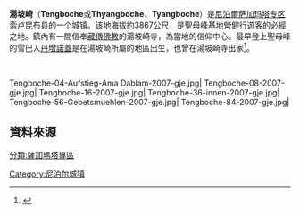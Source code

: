 {{Infobox settlement
|name          =  湯坡崎
|other_name             = Tengboche
|native_name            = 
|nickname               = 
|settlement_type        = 村莊
|motto                  =
<!-- images and maps  -->
|image_skyline          = Tengboche de.jpg 
|imagesize              = 
|image_caption          = 湯坡崎
|image_flag             =
|image_seal             =
|image_map              =
|mapsize                =
|map_caption            =
|pushpin_map            =Nepal <!-- the name of a location map as per http://en.wikipedia.org/wiki/Template:Location_map -->
|pushpin_label_position =bottom
|pushpin_mapsize        = 300
|pushpin_map_caption    = 在尼泊爾的位置
<!-- Location -->
|subdivision_type       = 国家
|subdivision_name       = 尼泊尔
|subdivision_type1      = [[尼泊尔行政区划|专区]]
|subdivision_name1      = [[萨加玛塔专区|萨加玛塔专区]]
|subdivision_type2      = [[县_(尼泊尔)|县]]
|subdivision_name2      = [[索卢坤布县|索卢坤布县]]
|<!-- Politics -->
|government_footnotes   =
|government_type        =
|leader_title           =
|leader_name            =
|leader_title1          =  <!-- for places with, say, both a mayor and a city manager -->
|leader_name1           =
|established_title      =  <!-- Settled -->
|established_date       =
<!-- Area    -->
|unit_pref                =  <!--Enter: Imperial, if Imperial (metric) is desired-->
|area_footnotes           =
|area_total_km2           = <!-- ALL fields dealing with a measurements are subject to automatic unit conversion-->
<!-- Population   -->
|population_as_of               = 1991
|population_footnotes           =
|population_note                =
|population_total               = 1647
|population_blank1_title        = Ethnicities
|timezone               = [[尼泊爾時區|尼泊爾時區]] 
|utc_offset             = +5:45
|timezone_DST           =
|utc_offset_DST         =
|latd= 27|latm = 50|lats = 10|latNS = N
|longd= 86|longm = 45|longs = 50|longEW = E
|coordinates_display = title
|coordinates_type = region:NP
|elevation_footnotes    =  
|elevation_m            = 3867
|postal_code_type       = 
|postal_code            = 
|area_code              = 
|blank_name             =
|blank_info             =
|website                =
|footnotes              =
}}

'''湯坡崎'''（'''Tengboche'''或'''Thyangboche'''、'''Tyangboche'''）是[[尼泊爾|尼泊爾]][[萨加玛塔专区|萨加玛塔专区]][[索卢昆布县|索卢昆布县]]的一个城镇。该地海拔約3867公尺，是聖母峰基地營健行遊客的必經之地。鎮內有一間信奉[[藏傳佛教|藏傳佛教]]的湯坡崎寺，為當地的信仰中心。最早登上聖母峰的雪巴人[[丹增諾蓋|丹增諾蓋]]是在湯坡崎所屬的地區出生，也曾在湯坡崎寺出家<ref>{{cite book|author=Ortner, Sherry B.|url=http://books.google.co.uk/books?id=wLgim3BZ5mwC&pg=PA112&dq=norgay+Tengboche&hl=en&ei=ClryS6PrKJOe_AbOkPSYDQ&sa=X&oi=book_result&ct=result&resnum=6&ved=0CD8Q6AEwBQ#v=onepage&q=norgay%20Tengboche&f=false|title=Life and Death on Mt. Everest: Sherpas and Himalayan Mountaineering|publisher=[[Princeton_University_Press|Princeton University Press]]|year=2001|page=112|isbn=0-691-07448-8|access-date=2013-07-21|archive-date=2012-11-11|archive-url=https://web.archive.org/web/20121111161539/http://books.google.co.uk/books?id=wLgim3BZ5mwC&pg=PA112&dq=norgay+Tengboche&hl=en&ei=ClryS6PrKJOe_AbOkPSYDQ&sa=X&oi=book_result&ct=result&resnum=6&ved=0CD8Q6AEwBQ#v=onepage&q=norgay%20Tengboche&f=false|dead-url=no}}</ref>。

<br><gallery class=center caption="湯坡崎">
Tengboche-04-Aufstieg-Ama Dablam-2007-gje.jpg|
Tengboche-08-2007-gje.jpg|
Tengboche-16-2007-gje.jpg|
Tengboche-36-innen-2007-gje.jpg|
Tengboche-56-Gebetsmuehlen-2007-gje.jpg|
Tengboche-84-2007-gje.jpg|
</gallery>

==資料來源==
{{Reflist}}

[[Category:尼泊尔城镇|Category:尼泊尔城镇]]
[[分類:薩加瑪塔專區|分類:薩加瑪塔專區]]